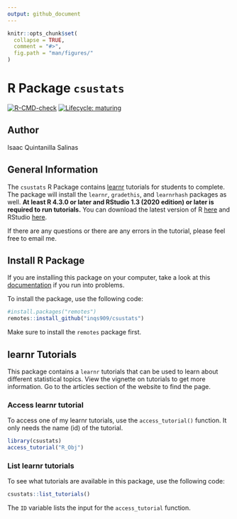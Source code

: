 ```yaml
---
output: github_document
---
```


<!-- README.md is generated from README.Rmd. Please edit that file -->

```r
knitr::opts_chunk$set(
  collapse = TRUE,
  comment = "#>",
  fig.path = "man/figures/"
)
```

# R Package `csustats`

<!-- badges: start -->

[![R-CMD-check](https://github.com/inqs909/csustats/actions/workflows/R-CMD-check.yaml/badge.svg)](https://github.com/inqs909/csustats/actions/workflows/R-CMD-check.yaml)
[![Lifecycle: maturing](https://img.shields.io/badge/lifecycle-maturing-blue.svg)](https://www.tidyverse.org/lifecycle/#maturing)

<!-- badges: end -->

## Author

Isaac Quintanilla Salinas

## General Information

The `csustats` R Package contains [learnr](https://rstudio.github.io/learnr/) tutorials for students to complete. The package will install the `learnr`, `gradethis`, and `learnrhash` packages as well. **At least R 4.3.0 or later and RStudio 1.3 (2020 edition) or later is required to run tutorials.** You can download the latest version of R [here](https://cloud.r-project.org/) and RStudio [here](https://posit.co/download/rstudio-desktop/).

If there are any questions or there are any errors in the tutorial, please feel free to email me.

## Install R Package

If you are installing this package on your computer, take a look at this [documentation](https://www.inqs.info/csustats/articles/install.html) if you run into problems.

To install the package, use the following code:

```r
#install.packages("remotes")
remotes::install_github("inqs909/csustats")
```

Make sure to install the `remotes` package first.

## learnr Tutorials

This package contains a `learnr` tutorials that can be used to learn about different statistical topics. View the vignette on tutorials to get more information. Go to the articles section of the website to find the page.

### Access learnr tutorial

To access one of my learnr tutorials, use the `access_tutorial()` function. It only needs the name (id) of the tutorial.

```r
library(csustats)
access_tutorial("R_Obj")
```

### List learnr tutorials

To see what tutorials are available in this package, use the following code:

```r

csustats::list_tutorials()
```

The `ID` variable lists the input for the `access_tutorial` function.
